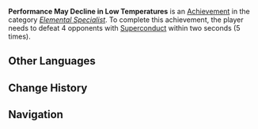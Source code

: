 {{Achievement Infobox
|title        = Performance May Decline in Low Temperatures
|id           = 82029
|order id     = 2029
|category     = Elemental Specialist
|description  = Defeat 4 opponents with [[Superconduct]] within 2s (×5).
|requirements = 
|primogems    = 10
|tracking     = Tracks the number of times the player defeated 4 opponents in this way.
|topic        = 
|set          = Performance May Decline in Low Temperatures
|tier         = 2
|tiers_total  = 3
|tier1        = Performance May Decline in Low Temperatures (Tier 1)
|tier2        = Performance May Decline in Low Temperatures (Tier 2)
|tier3        = Performance May Decline in Low Temperatures (Tier 3)
|prev         = Performance May Decline in Low Temperatures (Tier 1)
|next         = Performance May Decline in Low Temperatures (Tier 3)
}}
'''Performance May Decline in Low Temperatures''' is an [[Achievement]] in the category ''[[Elemental Specialist]]''. To complete this achievement, the player needs to defeat 4 opponents with [[Superconduct]] within two seconds (5 times).
<!--
==Trivia==

==Video Guides==
{{EVT
|video1   = 
|caption1 = 
}}
-->
==Other Languages==
{{Transclude|Performance May Decline in Low Temperatures|Other Languages}}

==Change History==
{{Change History|1.0}}
<!--
==References==
{{Reflist}}
-->
==Navigation==
{{Achievement Navbox|Elemental Specialist}}